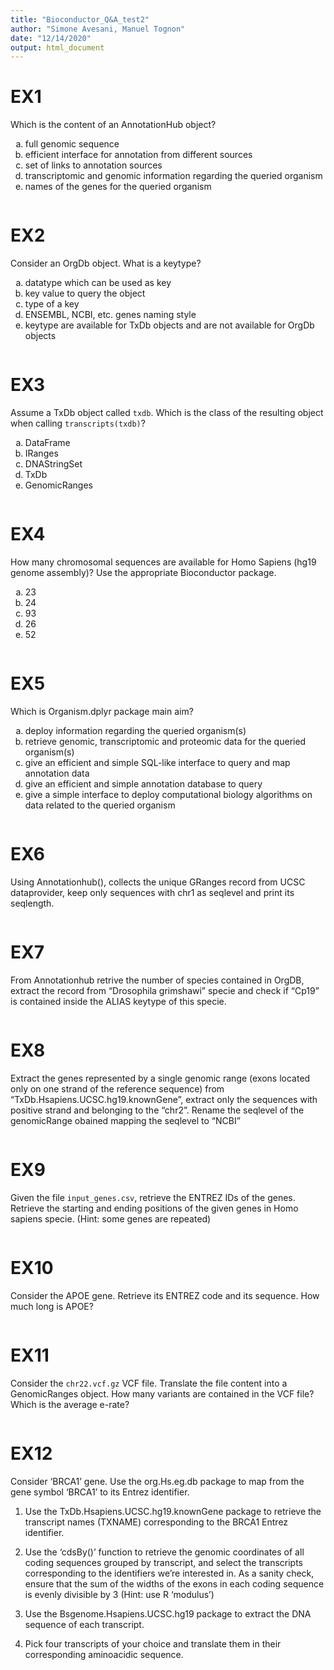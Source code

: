 ```yaml
---
title: "Bioconductor_Q&A_test2"
author: "Simone Avesani, Manuel Tognon"
date: "12/14/2020"
output: html_document
---
```


# EX1

Which is the content of an AnnotationHub object?

a) full genomic sequence
b) efficient interface for annotation from different sources
c) set of links to annotation sources
d) transcriptomic and genomic information regarding the queried organism
e) names of the genes for the queried organism
```r
```

# EX2

Consider an OrgDb object. What is a keytype?

a) datatype which can be used as key
b) key value to query the object
c) type of a key
d) ENSEMBL, NCBI, etc. genes naming style
e) keytype are available for TxDb objects and are not available for OrgDb objects
```r
```

# EX3 

Assume a TxDb object called `txdb`. Which is the class of the resulting object when calling `transcripts(txdb)`?

a) DataFrame
b) IRanges
c) DNAStringSet
d) TxDb
e) GenomicRanges
```r
```

# EX4

How many chromosomal sequences are available for Homo Sapiens (hg19 genome assembly)? Use the appropriate Bioconductor
package.

a) 23
b) 24
c) 93
d) 26
e) 52
```r
```

# EX5

Which is Organism.dplyr package main aim?

a) deploy information regarding the queried organism(s)
b) retrieve genomic, transcriptomic and proteomic data for the queried organism(s)
c) give an efficient and simple SQL-like interface to query and map annotation data
d) give an efficient and simple annotation database to query 
e) give a simple interface to deploy computational biology algorithms on data related to the queried organism
```r
```


# EX6 

Using Annotationhub(), collects the unique GRanges record from UCSC dataprovider, keep only sequences with chr1 as seqlevel and print its seqlength.

```r

```


# EX7

From Annotationhub retrive the number of species contained in OrgDB, extract the record from "Drosophila grimshawi" specie and check if "Cp19" is contained inside the ALIAS keytype of this specie.
```r

```


# EX8

Extract the genes represented by a single genomic range (exons located only on one strand of the reference sequence) from "TxDb.Hsapiens.UCSC.hg19.knownGene", extract only the sequences with positive strand and belonging to the "chr2".
Rename the seqlevel of the genomicRange obained mapping the seqlevel to "NCBI"
```r

```

# EX9

Given the file `input_genes.csv`, retrieve the ENTREZ IDs of the genes. Retrieve the starting and ending
positions of the given genes in Homo sapiens specie. (Hint: some genes are repeated)

```r

```

# EX10

Consider the APOE gene. Retrieve its ENTREZ code and its sequence. How much long is APOE?
```r

```

# EX11

Consider the `chr22.vcf.gz` VCF file. Translate the file content into a GenomicRanges object. How many variants are contained in the VCF file? Which is the average e-rate?
```r

```

# EX12

Consider 'BRCA1' gene. Use the org.Hs.eg.db package to map from the gene symbol 'BRCA1' to its Entrez identifier.

1. Use the TxDb.Hsapiens.UCSC.hg19.knownGene package to retrieve the transcript names (TXNAME) corresponding to the BRCA1
Entrez identifier.

2. Use the 'cdsBy()' function to retrieve the genomic coordinates of all coding sequences grouped by transcript, and
select the transcripts corresponding to the identifiers we're interested in. As a sanity check, ensure that the sum of
the widths of the exons in each coding sequence is evenly divisible by 3 (Hint: use R 'modulus')

3. Use the Bsgenome.Hsapiens.UCSC.hg19 package to extract the DNA sequence of each transcript.

4. Pick four transcripts of your choice and translate them in their corresponding aminoacidic sequence.
```r

```
